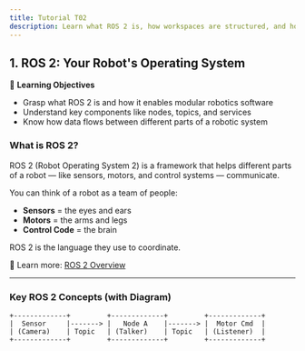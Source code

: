 ```yaml
---
title: Tutorial T02
description: Learn what ROS 2 is, how workspaces are structured, and how to create your first package.
---
```


## 1. ROS 2: Your Robot's Operating System

🎯 **Learning Objectives**

- Grasp what ROS 2 is and how it enables modular robotics software  
- Understand key components like nodes, topics, and services  
- Know how data flows between different parts of a robotic system  

### What is ROS 2?

ROS 2 (Robot Operating System 2) is a framework that helps different parts of a robot — like sensors, motors, and control systems — communicate.  

You can think of a robot as a team of people:

- **Sensors** = the eyes and ears  
- **Motors** = the arms and legs  
- **Control Code** = the brain  

ROS 2 is the language they use to coordinate.  

📘 Learn more: [ROS 2 Overview](https://docs.ros.org/en/rolling/index.html)  

---

### Key ROS 2 Concepts (with Diagram)

```text
+-------------+         +-------------+         +-------------+
|  Sensor     |-------> |   Node A    |-------> |  Motor Cmd  |
| (Camera)    | Topic   | (Talker)    | Topic   | (Listener)  |
+-------------+         +-------------+         +-------------+
